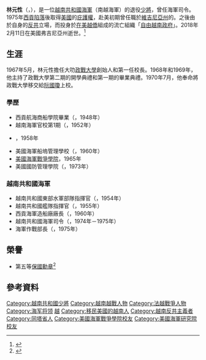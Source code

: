 {{Infobox military person
|name= 林元性<br>{{lang|vi|Lâm Ngươn Tánh}}
|birth_date    = 1928年10月18日
|birth_place   = {{French Indochina}}[[同塔省|同塔省]][[沙瀝市社|沙瀝市社]]
|death_date    = {{death date and age|2018|2|11|1928|10|18}}
|death_place   = {{USA}}[[維珍尼亞州|維珍尼亞州]]
|nationality = {{RVN}}（1955－1975）<br>{{USA}}（1976－2018）
|image=General Lâm Ngươn Tánh.jpg
|allegiance= {{RVN}} 
|serviceyears= 1952年－1975年
|rank= [[少將|海軍少將]]
|commands= {{NRVN}}
|unit=
|laterwork= [[自由越南政府|自由越南政府]]內閣
|battles=[[越南戰爭|越南戰爭]]
}}
'''林元性'''（{{lang-vi|Lâm Ngươn Tánh}}，{{bd|1928年|10月18日|2018年|2月11日|catIdx=Lâm}}），是一位[[越南共和國海軍|越南共和國海軍]]（南越海軍）的退役[[少將|少將]]，曾任海軍司令。1975年[[西貢陷落|西貢陷落]]後取得[[美國|美國]]的[[庇護權|庇護權]]，赴美初期曾任職於[[維吉尼亞州|維吉尼亞州]]{{Link-en|達格倫 (維吉尼亞州)|Dahlgren, Virginia|達格倫}}的{{Link-en|美國海軍水面作戰中心|Naval Surface Warfare Center}}。之後由於自身的[[反共|反共]]立場，而投身於[[越裔美國人|在美越僑]]組成的流亡組織「[[自由越南政府|自由越南政府]]」。2018年2月11日在美國弗吉尼亞州逝世。<ref>{{Cite web|title=Đề đốc Lâm Ngươn Tánh trong mắt đồng đội|url=https://www.rfa.org/vietnamese/in_depth/lam-nguon-tanh-and-colleagues-02142018125221.html|access-date=2022-04-20|work=Radio Free Asia|language=vi|archive-url=https://web.archive.org/web/20220420133751/https://www.rfa.org/vietnamese/in_depth/lam-nguon-tanh-and-colleagues-02142018125221.html|archive-date=2022-04-20}}</ref>

==生涯==
1967年5月，林元性擔任大叻[[越南共和國政戰大學|政戰大學]]創始人和第一任校長。1968年和1969年，他主持了政戰大學第二期的開學典禮和第一期的畢業典禮。1970年7月，他奉命將政戰大學移交給[[阮國瓊|阮國瓊]]上校。

===學歷===
*西貢航海商船學院畢業（{{lang|vi|Học viện Hải thương Sài Gòn}}，1948年）
*越南海軍官校第1期（{{lang|vi|Trường Sĩ Quan Hải Quân Việt Nam}}，1952年）
*{{Link-en|美國海軍研究院|Naval Postgraduate School}}，1958年
*美國海軍船塢管理學校（{{lang|en|Naval Shipyard Management School}}，1960年）
*[[美國海軍戰爭學院|美國海軍戰爭學院]]，1965年
*美國國防管理學院（{{lang|vi|National Defense Management College}}，1973年）

===越南共和國海軍===
*越南共和國東部水軍部隊指揮官（{{lang|vi|Chỉ huy của lực lượng thủy quân miền Đông Việt Nam Cộng hòa}}，1954年）
*越南共和國艦隊指揮官（{{lang|vi|Chỉ huy của Hạm đội Việt Nam Cộng hòa}}，1955年）
*西貢海軍造船廠廠長（{{lang|vi|Chỉ huy của xưởng đóng tàu Sài Gòn}}，1960年）
*越南共和國海軍司令（{{lang|vi|Tư lệnh Hải quân Quân lực Việt Nam Cộng hòa}}，1974年－1975年）
*海軍作戰部長（{{lang|vi|Người chỉ huy các chiến dịch của thủy quân}}，1975年）

== 榮譽 ==

* {{Ribbon devices|ribbon=VPD National Order of Vietnam - Knight BAR.png|width=60}} 第五等[[保國勳章|保國勳章]]<ref>{{Cite web|title=Đề Đốc Lâm Ngươn Tánh|url=https://nguyentin.tripod.com/lntanh-u.htm|access-date=2022-04-20|work=nguyentin.tripod.com|archive-url=https://web.archive.org/web/20220420133645/https://nguyentin.tripod.com/lntanh-u.htm|archive-date=2022-04-20}}</ref>

== 參考資料 ==
<references />
{{越南共和國少將}}
{{越南共和國軍}}
{{DEFAULTSORT:Lâm}}
[[Category:越南共和國少將|Category:越南共和國少將]]
[[Category:越南越戰人物|Category:越南越戰人物]]
[[Category:法越戰爭人物|Category:法越戰爭人物]]
[[Category:海军将领|Category:海军将领]]
[[Category:海軍司令|越]]
[[Category:移民美國的越南人|Category:移民美國的越南人]]
[[Category:越南反共主義者|Category:越南反共主義者]]
[[Category:同塔省人|Category:同塔省人]]
[[Category:美國海軍戰爭學院校友|Category:美國海軍戰爭學院校友]]
[[Category:美國海軍研究院校友|Category:美國海軍研究院校友]]